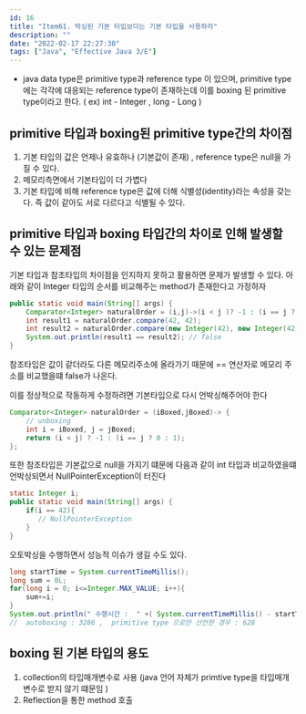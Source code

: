 ```yaml
---
id: 16
title: "Item61. 박싱된 기본 타입보다는 기본 타입을 사용하라"
description: ""
date: "2022-02-17 22:27:30"
tags: ["Java", "Effective Java 3/E"]
---
```

- java data type은 primitive type과 reference type 이 있으며, primitive type 에는 각각에 대응되는 reference type이 존재하는데 이를 boxing 된 primitive type이라고 한다.
( ex) int - Integer , long - Long ) 

## primitive 타입과 boxing된 primitive type간의 차이점

1. 기본 타입의 값은 언제나 유효하나 (기본값이 존재) , reference type은 null을 가질 수 있다.
2. 메모리측면에서 기본타입이 더 가볍다
3. 기본 타입에 비해 reference type은 값에 더해 식별성(identity)라는 속성을 갖는다. 즉 값이 같아도 서로 다르다고 식별될 수 있다. 



## primitive 타입과 boxing 타입간의 차이로 인해 발생할 수 있는 문제점 

기본 타입과 참조타입의 차이점을 인지하지 못하고 활용하면 문제가 발생할 수 있다. 아래와 같이 Integer 타입의 순서를 비교해주는 method가 존재한다고 가정하자

```java
public static void main(String[] args) {
    Comparator<Integer> naturalOrder = (i,j)->(i < j )? -1 : (i == j ? 0 :1);
    int result1 = naturalOrder.compare(42, 42);
    int result2 = naturalOrder.compare(new Integer(42), new Integer(42));
    System.out.println(result1 == result2); // false
}
```
참조타입은 값이 같더라도 다른 메모리주소에 올라가기 때문에 == 연산자로 메모리 주소를 비교했을떄 false가 나온다. 

이를 정상적으로 작동하게 수정하려면 기본타입으로 다시 언박싱해주어야 한다
```java
Comparator<Integer> naturalOrder = (iBoxed,jBoxed)-> {
    // unboxing 
    int i = iBoxed, j = jBoxed;
    return (i < j) ? -1 : (i == j ? 0 : 1);
};
```

또한 참조타입은 기본값으로 null을 가지기 떄문에 다음과 같이 int 타입과 비교하였을떄 언박싱되면서 NullPointerException이 터진다

```java
static Integer i;
public static void main(String[] args) {
    if(i == 42){
       // NullPointerException
    }
}
```

오토박싱을 수행하면서 성능적 이슈가 생길 수도 있다. 

```java
long startTime = System.currentTimeMillis();
long sum = 0L;
for(long i = 0; i<=Integer.MAX_VALUE; i++){
    sum+=i;
}
System.out.println(" 수행시간 :  " +( System.currentTimeMillis() - startTime));
//  autoboxing : 3286 ,  primitive type 으로만 선언한 경우 : 628
```

## boxing 된 기본 타입의 용도

1. collection의 타입매개변수로 사용 (java 언어 자체가 primtive type을 타입매개변수로 받지 않기 떄문임 )
2. Reflection을 통한 method 호출
